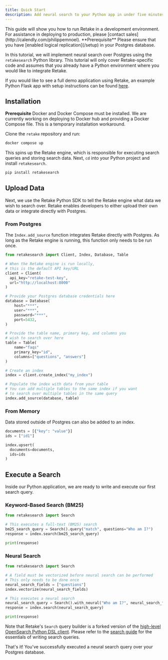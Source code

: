 ```yaml
---
title: Quick Start
description: Add neural search to your Python app in under five minutes
---
```


<Note>
  This guide will show you how to run Retake in a development environment. For
  assistance in deploying to production, please [contact
  sales](http://calendly.com/philippemnoel).
</Note>

<Info>
  **Prerequisite** Please ensure that you have [enabled logical
  replication](/setup) in your Postgres database.
</Info>

In this tutorial, we will implement neural search over Postgres using the `retakesearch` Python library.
This tutorial will only cover Retake-specific code and assumes that you already have a Python environment
where you would like to integrate Retake.

If you would like to see a full demo application using Retake, an example Python Flask app with
setup instructions can be found [here](https://github.com/getretake/search/tree/dev/examples/flask).

## Installation

<Info>**Prerequisite** Docker and Docker Compose must be installed.</Info>
<Warning>
  We are currently working on deploying to Docker hub and providing a Docker
  Compose file. This is a temporary installation workaround.
</Warning>

Clone the `retake` repository and run:

```bash
docker compose up
```

This spins up the Retake engine, which is responsible for executing search queries and storing search data.
Next, `cd` into your Python project and install `retakesearch`.

```bash
pip install retakesearch
```

## Upload Data

Next, we use the Retake Python SDK to tell the Retake engine what data we wish to search over. Retake enables
developers to either upload their own data or integrate directly with Postgres.

### From Postgres

The `Index.add_source` function integrates Retake directly with Postgres. As long as the Retake engine is running, this
function only needs to be run once.

```python
from retakesearch import Client, Index, Database, Table

# When the Retake engine is run locally,
# this is the default API key/URL
client = Client(
  api_key="retake-test-key",
  url="http://localhost:8000"
)

# Provide your Postgres database credentials here
database = Database(
    host="***",
    user="***",
    password="***",
    port=5432,
)

# Provide the table name, primary key, and columns you
# wish to search over here
table = Table(
    name="faqs"
    primary_key="id",
    columns=["questions", "answers"]
)

# Create an index
index = client.create_index("my_index")

# Populate the index with data from your table
# You can add multiple tables to the same index if you want
# to search over multiple tables in the same query
index.add_source(database, table)
```

### From Memory

Data stored outside of Postgres can also be added to an index.

```python
documents = [{"key": "value"}]
ids = ["id1"]

index.upsert(
  documents=documents,
  ids=ids
)
```

## Execute a Search

Inside our Python application, we are ready to write and execute our first search query.

### Keyword-Based Search (BM25)

```python
from retakesearch import Search

# This executes a full-text (BM25) search
bm25_search_query = Search().query("match", questions="Who am I?")
response = index.search(bm25_search_query)

print(response)
```

### Neural Search

```python
from retakesearch import Search

# A field must be vectorized before neural search can be performed
# This only needs to be done once
neural_search_fields = ["questions"]
index.vectorize(neural_search_fields)

# This executes a neural search
neural_search_query = Search().with_neural("Who am I?", neural_search_fields)
response = index.search(neural_search_query)

print(response)
```

Note that Retake's `Search` query builder is a forked version of the
[high-level OpenSearch Python DSL client](https://opensearch.org/docs/latest/clients/python-high-level).
Please refer to the [search guide]() for the essentials of writing search queries.

That's it! You've successfully executed a neural search query over your Postgres database.
